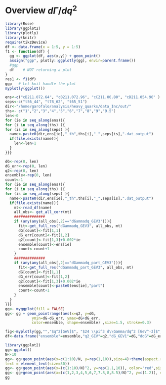 #  Overview $d\Gamma/dq^2$


```r
library(Rose)
library(ggplot2)
library(plotly)
library(knitr)
require(tikzDevice)
df <- data.frame(x = 1:5, y = 1:5)
f1 <- function(df) {
  gg <- ggplot(df, aes(x,y)) + geom_point()
  assign("ggp", plotly::ggplotly(gg), envir=parent.frame())
  #ggp
  df    # NOT returning a plot
}
res1 <- f1(df)
ggp   # Let knit handle the plot
myplotly(ggplot())
```



```r
ens<-c("cB211.072.64", "cB211.072.96", "cC211.06.80", "cD211.054.96" )
seps<-c("t56_44", "t78_62", "t65_51")
dir<-"/home/garofalo/analysis/heavy_quarks/data_Inc/out/"
ths<- c("1","2","3","4","5","6","7","8","9","9.5")
len<-0
for (ie in seq_along(ens)){
for (i in seq_along(ths) ){
for (is in seq_along(seps) ){
  name<-paste0(dir,ens[ie],"_th",ths[i],"_",seps[is],".dat_output")
  if(file.exists(name)){
    len<-len+1
  }
}}}

dG<-rep(0, len)
dG_err<-rep(0, len)
q2<-rep(0, len)
ensemble<-rep(0, len)
count<-1
for (ie in seq_along(ens)){
for (i in seq_along(ths) ){
for (is in seq_along(seps) ){
  name<-paste0(dir,ens[ie],"_th",ths[i],"_",seps[is],".dat_output")
  if(file.exists(name)){
    mt<-read_df(name)
    all_obs<- get_all_corr(mt)
    ##############
    if (any(any(all_obs[,2]=="dGammadq_GEV3"))){
      fit<-get_full_res("dGammadq_GEV3", all_obs, mt)
      dG[count]<-fit[1,1]
      dG_err[count]<-fit[1,2]
      q2[count]<-fit[1,3]+0.002*ie
      ensemble[count]<-ens[ie]
      count<-count+1
    }
    ##############
    if (any(any(all_obs[,2]=="dGammadq_part_GEV3"))){
      fit<-get_full_res("dGammadq_part_GEV3", all_obs, mt)
      dG[count]<-fit[1,1]
      dG_err[count]<-fit[1,2]
      q2[count]<-fit[1,3]+0.002*ie
      ensemble[count]<-paste0(ens[ie],"part")
      count<-count+1
    }
  }
}}}
gg<- myggplot(fill = FALSE)
gg<- gg + geom_pointrange(aes(x=q2, y=dG,
            ymin=dG-dG_err, ymax=dG+dG_err,
            color=ensemble, shape=ensemble) ,size=1.5, stroke=0.3)

fig<-myplotly(gg,"","$q^2[GeV]$", "$24 \\pi^3 d\\Gamma/dq^2 [GeV^-3]$",to_print = TRUE)
df<-data.frame("ensemble"=ensemble,"q2_GEV"=q2,"dG_GEV1"=dG,"ddG"=dG_err)
```


```r
library(ggplot2)
gg<-ggplot()
N<-10
gg<- gg+geom_point(aes(x=c(1:10)/N, y=rep(1,10)),size=4)+theme(aspect.ratio = 0.8,
text = element_text(size=30))
gg<- gg+geom_point(aes(x=(c(1:10)/N)^2, y=rep(1.1,10)), color="red",size=4)+ylim(1,1.5)
gg<- gg+geom_point(aes(x=(c(1,2,3,4,5,6,7,7.8,8,8.5)/N)^2, y=c(1.2)), color="blue",size=4)
gg
```
